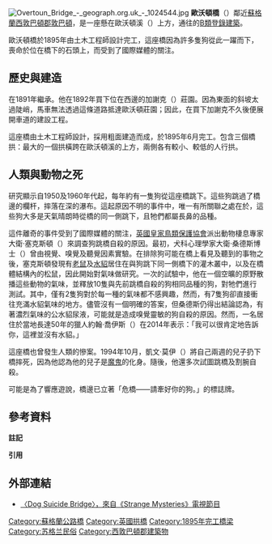 [[File:Overtoun_Bridge_-_geograph.org.uk_-_1024544.jpg|thumb]]
'''歐沃頓橋'''（{{lang-en|Overtoun Bridge}}）鄰近[[蘇格蘭|蘇格蘭]][[西敦巴頓郡|西敦巴頓郡]][[敦巴頓|敦巴頓]]，是一座懸在歐沃頓溪（{{lang|en|Overtoun Burn}}）上方，通往{{le|歐沃頓莊園|Overtoun House}}的[[登錄建築|B類登錄建築]]。{{efn|B類指的是「在地區上具有重要性，或對於某一特定時期、風格具有代表性，抑或是建築型式可能改變的建築物」。{{r|HistoricScotland}}}}

歐沃頓橋於1895年由土木工程師{{le|亨利·歐內斯特·米爾納|Henry Ernest Milner}}設計完工，這座橋因為許多隻狗從此一躍而下，喪命於位在橋下{{convert|50|ft}}的石頭上，而受到了國際媒體的關注。

==歷史與建造==
{{le|約翰·懷特，第一代歐沃頓男爵|John White, 1st Baron Overtoun|歐沃頓勛爵}}在1891年繼承{{le|歐沃頓莊園|Overtoun House}}。他在1892年買下位在西邊的加謝克（{{lang|en|Garshake}}）莊園。{{r|Gardenhist}}因為東面的斜坡太過陡峭，馬車無法透過這條道路抵達歐沃頓莊園；{{r|WestDunbarton}}因此，在買下加謝克不久後便展開車道的建設工程。{{r|HS24908}}

這座橋由土木工程師{{le|亨利·歐內斯特·米爾納|Henry Ernest Milner}}設計，採用粗面{{le|方石|Ashlar}}建造而成，於1895年6月完工。包含三個橋拱：最大的一個拱橫跨在歐沃頓溪的上方，兩側各有較小、較低的人行拱。{{r|HS24908}}

==人類與動物之死==
研究顯示自1950及1960年代起，每年約有一隻狗從這座橋跳下。這些狗跳過了橋邊的欄杆，摔落在{{convert|50|ft}}深的瀑布。這起原因不明的事件中，唯一有所關聯之處在於，這些狗大多是天氣晴朗時從橋的同一側跳下，且牠們都屬長鼻的品種。{{r|Dailymail}}

這件離奇的事件受到了國際媒體的關注，[[英國皇家鳥類保護協會|英國皇家鳥類保護協會]]派出動物棲息專家大衛·塞克斯頓（{{lang|en|David Sexton}}）來調查狗跳橋自殺的原因。最初，犬科心理學家大衛·桑德斯博士（{{lang|en|Dr. David Sands}}）曾由視覺、嗅覺及聽覺因素實驗。在排除狗可能在橋上看見及聽到的事物之後，塞克斯頓發現有[[老鼠|老鼠]]及[[水貂|水貂]]居住在與狗跳下同一側橋下的灌木叢中，以及在橋體結構內的松鼠，因此開始對氣味做研究。一次的試驗中，他在一個空曠的原野散播這些動物的氣味，並釋放10隻與先前跳橋自殺的狗相同品種的狗，對牠們進行測試。其中，僅有2隻狗對於每一種的氣味都不感興趣，然而，有7隻狗卻直接衝往充滿水貂氣味的地方。儘管沒有一個明確的答案，但桑德斯仍得出結論認為，有著濃烈氣味的公水貂尿液，可能就是造成嗅覺靈敏的狗自殺的原因。{{r|Dailymail}}然而，一名居住於當地長達50年的獵人約翰·喬伊斯（{{lang|en|John Joyce}}）在2014年表示：「我可以很肯定地告訴你，這裡並沒有水貂。」{{r|Bridge of Death}}

這座橋也曾發生人類的慘案。1994年10月，凱文·莫伊（{{lang|en|Kevin Moy}}）將自己兩週的兒子扔下橋摔死，因為他認為他的兒子是[[魔鬼|魔鬼]]的化身。隨後，他還多次試圖跳橋及割腕自殺。{{r|Herald}}

可能是為了響應遊說，橋邊已立著「危橋——請牽好你的狗。」的標誌牌。{{r|Express}}

==參考資料==
'''註記'''
{{notelist|notes=}}

'''引用'''
{{reflist|30em|refs=

<ref name="Bridge of Death">
{{cite episode |title=Bridge of Death |series=The Unexplained Files |network=[[The_Science_Channel|The Science Channel]] |airdate=16 September 2014 |mode=cs2}}
</ref>

<ref name="Dailymail">{{cite news |title=Why have so many dogs leapt to their deaths from Overtoun Bridge? |newspaper=[[Daily_Mail|Daily Mail]] |date=2006-10-17 |url=http://www.dailymail.co.uk/news/article-411038/Why-dogs-leapt-deaths-Overtoun-Bridge.html |mode=cs2 |accessdate=2016-09-03 |archive-date=2021-03-23 |archive-url=https://web.archive.org/web/20210323203253/https://www.dailymail.co.uk/news/article-411038/Why-dogs-leapt-deaths-Overtoun-Bridge.html |dead-url=no }}</ref>

<ref name="Express">{{cite news |last=Midgley |first=Dominic |title=What's caused 600 dogs to hurl themselves off this bridge? |newspaper=Daily Express |url=http://www.express.co.uk/life-style/life/586793/600-dogs-hurl-themselves-off-bridge |date=2015-06-25 |mode=cs2 |accessdate=2016-09-03 |archive-date=2020-11-28 |archive-url=https://web.archive.org/web/20201128093843/https://www.express.co.uk/life-style/life/586793/600-dogs-hurl-themselves-off-bridge |dead-url=no }}</ref>

<ref name=Gardenhist>
{{cite web |url=http://data.historic-scotland.gov.uk/pls/htmldb/f?p=2400:15:0::::GARDEN:GDL00306 |title=Overtoun: Site history |work=An Inventory of Gardens and Designed Landscapes in Scotland |publisher=Historic Scotland |accessdate=2015-04-14 |archiveurl=https://www.webcitation.org/6XmgBfz33?url=http://data.historic-scotland.gov.uk/pls/htmldb/f?p=2400:15:0::::GARDEN:GDL00306 |archivedate=2015-04-14 |deadurl=no |mode=cs2 }}
</ref>

<ref name="Herald">{{cite web |url=http://www.heraldscotland.com/sport/spl/aberdeen/father-who-threw-devil-baby-from-bridge-sent-to-carstairs-1.697272 |title=Father who threw 'devil' baby from bridge sent to Carstairs |date=1995-02-01 |work=The Herald |access-date=2016-09-03 |archive-date=2015-06-18 |archive-url=https://web.archive.org/web/20150618165152/http://www.heraldscotland.com/sport/spl/aberdeen/father-who-threw-devil-baby-from-bridge-sent-to-carstairs-1.697272 |dead-url=no }}</ref>

<ref name="HistoricScotland">{{cite web |title=What is Listing? |url=http://www.historic-scotland.gov.uk/index/heritage/historicandlistedbuildings/listing.htm |publisher=Historic Scotland |accessdate=2015-04-09 |mode=cs2 |archive-date=2008-04-22 |archive-url=https://web.archive.org/web/20080422185048/http://www.historic-scotland.gov.uk/index/heritage/historicandlistedbuildings/listing.htm |dead-url=no }}</ref>

<ref name=HS24908>
{{cite web |title=Overtoun House, Bridge at Garshake Drive (Ref:24908) |url=http://data.historic-scotland.gov.uk/pls/htmldb/f?p=2200:15:0::::BUILDING,HL:24908,Overtoun%20Bridge |publisher=Historic Scotland |accessdate=2015-04-09 |archiveurl=https://www.webcitation.org/6Xf7qDznY?url=http://data.historic-scotland.gov.uk/pls/htmldb/f?p=2200%3A15%3A0%3A%3A%3A%3ABUILDING%2CHL%3A24908%2COvertoun%20Bridge |archivedate=2015-04-09 |deadurl=no |mode=cs2 }}
</ref>

<ref name=WestDunbarton>
{{cite web |url=http://www.west-dunbarton.gov.uk/leisure-parks-events/tourism-and-visitor-attractions/museums-and-galleries/collections/buildings/castles-and-country-houses/castles-and-country-houses-dumbarton/overtoun-house/ |title=Overtoun House |publisher=West Dunbartonshire Council |accessdate=2015-04-14 |archiveurl=https://www.webcitation.org/6XmjGmXnb?url=http://www.west-dunbarton.gov.uk/leisure-parks-events/tourism-and-visitor-attractions/museums-and-galleries/collections/buildings/castles-and-country-houses/castles-and-country-houses-dumbarton/overtoun-house/ |archivedate=2015-04-14 |deadurl=yes |mode=cs2 }}
</ref>

}}

==外部連結==
*[https://www.youtube.com/watch?v=2h47R69zP_Q 〈Dog Suicide Bridge〉，來自《Strange Mysteries》電視節目] {{Wayback|url=https://www.youtube.com/watch?v=2h47R69zP_Q |date=20201119224515 }}

[[Category:蘇格蘭公路橋|Category:蘇格蘭公路橋]]
[[Category:英國拱橋|Category:英國拱橋]]
[[Category:1895年完工橋梁|Category:1895年完工橋梁]]
[[Category:苏格兰民俗|Category:苏格兰民俗]]
[[Category:西敦巴頓郡建築物|Category:西敦巴頓郡建築物]]